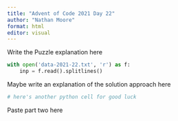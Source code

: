 ```yaml
---
title: "Advent of Code 2021 Day 22"
author: "Nathan Moore"
format: html
editor: visual
---
```


Write the Puzzle explanation here

```python

with open('data-2021-22.txt', 'r') as f:
    inp = f.read().splitlines()

```

Maybe write an explanation of the solution approach here

```python
# here's another python cell for good luck

```

Paste part two here
